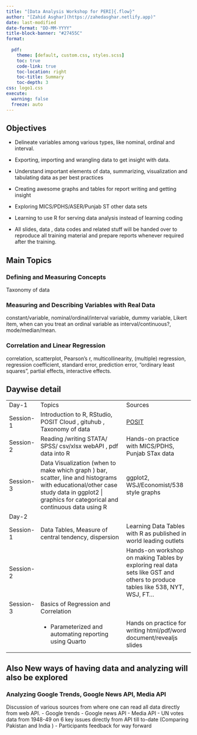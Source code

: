 ```yaml
---
title: "[Data Analysis Workshop for PERI]{.flow}"
author: "[Zahid Asghar](https://zahedasghar.netlify.app)"
date: last-modified
date-format: "DD-MM-YYYY"
title-block-banner: "#27455C"
format: 
   
  pdf:
    theme: [default, custom.css, styles.scss]
    toc: true
    code-link: true
    toc-location: right
    toc-title: Summary
    toc-depth: 3
css: logo1.css
execute: 
  warning: false
  freeze: auto
---
```


## Objectives

-   Delineate variables among various types, like nominal, ordinal and interval.

-   Exporting, importing and wrangling data to get insight with data.

-   Understand important elements of data, summarizing, visualization and tabulating data as per best practices

-   Creating awesome graphs and tables for report writing and getting insight

-   Exploring MICS/PDHS/ASER/Punjab ST other data sets

-   Learning to use R for serving data analysis instead of learning coding

-   All slides, data , data codes and related stuff will be handed over to reproduce all training material and prepare reports whenever required after the training.

## Main Topics

### Defining and Measuring Concepts

Taxonomy of data

### Measuring and Describing Variables with Real Data

constant/variable, nominal/ordinal/interval variable, dummy variable, Likert item, when can you treat an ordinal variable as interval/continuous?, mode/median/mean.

### Correlation and Linear Regression

correlation, scatterplot, Pearson's r, multicollinearity, (multiple) regression, regression coefficient, standard error, prediction error, "ordinary least squares", partial effects, interactive effects.

## Daywise detail

+--------------+---------------------------------------------------------------------------------------------------------------------------------------------------------------------------------------------+----------------------------------------------------------------------------------------------------------------------------------+
| Day-1        | Topics                                                                                                                                                                                      | Sources                                                                                                                          |
+--------------+---------------------------------------------------------------------------------------------------------------------------------------------------------------------------------------------+----------------------------------------------------------------------------------------------------------------------------------+
| Session-1    | Introduction to R, RStudio, POSIT Cloud , gituhub , Taxonomy of data                                                                                                                        | [POSIT](p%20os%20it%20%20%20.cloud)                                                                                              |
+--------------+---------------------------------------------------------------------------------------------------------------------------------------------------------------------------------------------+----------------------------------------------------------------------------------------------------------------------------------+
| Session-2    | Reading /writing STATA/ SPSS/ csv/xlsx webAPI , pdf data into R                                                                                                                             | Hands-on practice with MICS/PDHS, Punjab STax data                                                                               |
+--------------+---------------------------------------------------------------------------------------------------------------------------------------------------------------------------------------------+----------------------------------------------------------------------------------------------------------------------------------+
| Session-3    | Data Visualization (when to make which graph ) bar, scatter, line and histograms with educational/other case study data in ggplot2 \| graphics for categorical and continuous data using R  | ggplot2, WSJ/Economist/538 style graphs                                                                                          |
+--------------+---------------------------------------------------------------------------------------------------------------------------------------------------------------------------------------------+----------------------------------------------------------------------------------------------------------------------------------+
| Day-2        |                                                                                                                                                                                             |                                                                                                                                  |
+--------------+---------------------------------------------------------------------------------------------------------------------------------------------------------------------------------------------+----------------------------------------------------------------------------------------------------------------------------------+
| Session-1    | Data Tables, Measure of central tendency, dispersion                                                                                                                                        | Learning Data Tables with R as published in world leading outlets                                                                |
+--------------+---------------------------------------------------------------------------------------------------------------------------------------------------------------------------------------------+----------------------------------------------------------------------------------------------------------------------------------+
| Session-2    |                                                                                                                                                                                             | Hands-on workshop on making Tables by exploring real data sets like GST and others to produce tables like 538, NYT, WSJ, FT...   |
+--------------+---------------------------------------------------------------------------------------------------------------------------------------------------------------------------------------------+----------------------------------------------------------------------------------------------------------------------------------+
| Session-3    | Basics of Regression and Correlation                                                                                                                                                        |                                                                                                                                  |
+--------------+---------------------------------------------------------------------------------------------------------------------------------------------------------------------------------------------+----------------------------------------------------------------------------------------------------------------------------------+
|              | -   Parameterized and automating reporting using Quarto                                                                                                                                     | Hands on practice for writing html/pdf/word document/revealjs slides                                                             |
+--------------+---------------------------------------------------------------------------------------------------------------------------------------------------------------------------------------------+----------------------------------------------------------------------------------------------------------------------------------+

## Also New ways of having data and analyzing will also be explored

### Analyzing Google Trends, Google News API, Media API

Discussion of various sources from where one can read all data directly from web API. - Google trends - Google news API - Media API - UN votes data from 1948-49 on 6 key issues directly from API till to-date (Comparing Pakistan and India ) - Participants feedback for way forward
